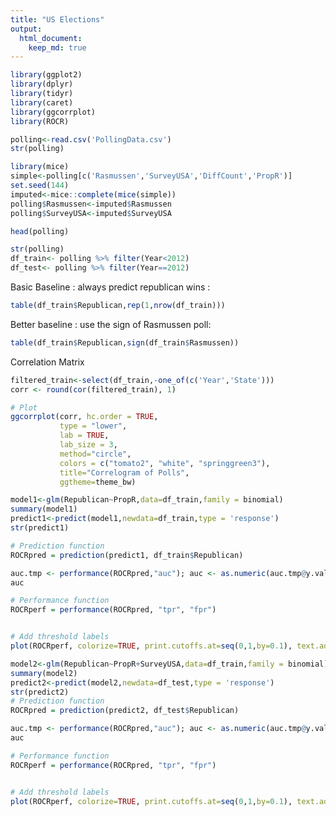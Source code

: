 ```yaml
---
title: "US Elections"
output:
  html_document:
    keep_md: true
---
```



```r
library(ggplot2)
library(dplyr)
library(tidyr)
library(caret)
library(ggcorrplot)
library(ROCR)

```

```r
polling<-read.csv('PollingData.csv')
str(polling)
```
```r
library(mice)
simple<-polling[c('Rasmussen','SurveyUSA','DiffCount','PropR')]
set.seed(144)
imputed<-mice::complete(mice(simple))
polling$Rasmussen<-imputed$Rasmussen
polling$SurveyUSA<-imputed$SurveyUSA

head(polling)
```
```r
str(polling)
df_train<- polling %>% filter(Year<2012)
df_test<- polling %>% filter(Year==2012)

```

Basic Baseline : always predict republican wins :
```r
table(df_train$Republican,rep(1,nrow(df_train)))

```

Better baseline : use the sign of Rasmussen poll:
```r
table(df_train$Republican,sign(df_train$Rasmussen))
```
Correlation Matrix
```r
filtered_train<-select(df_train,-one_of(c('Year','State')))
corr <- round(cor(filtered_train), 1)

# Plot
ggcorrplot(corr, hc.order = TRUE, 
           type = "lower", 
           lab = TRUE, 
           lab_size = 3, 
           method="circle", 
           colors = c("tomato2", "white", "springgreen3"), 
           title="Correlogram of Polls", 
           ggtheme=theme_bw)
```
```r
model1<-glm(Republican~PropR,data=df_train,family = binomial)
summary(model1)
predict1<-predict(model1,newdata=df_train,type = 'response')
str(predict1)

```
```r
# Prediction function
ROCRpred = prediction(predict1, df_train$Republican)

auc.tmp <- performance(ROCRpred,"auc"); auc <- as.numeric(auc.tmp@y.values)
auc

# Performance function
ROCRperf = performance(ROCRpred, "tpr", "fpr")


# Add threshold labels 
plot(ROCRperf, colorize=TRUE, print.cutoffs.at=seq(0,1,by=0.1), text.adj=c(-0.2,1.7))
```

```r
model2<-glm(Republican~PropR+SurveyUSA,data=df_train,family = binomial)
summary(model2)
predict2<-predict(model2,newdata=df_test,type = 'response')
str(predict2)
# Prediction function
ROCRpred = prediction(predict2, df_test$Republican)

auc.tmp <- performance(ROCRpred,"auc"); auc <- as.numeric(auc.tmp@y.values)
auc

# Performance function
ROCRperf = performance(ROCRpred, "tpr", "fpr")


# Add threshold labels 
plot(ROCRperf, colorize=TRUE, print.cutoffs.at=seq(0,1,by=0.1), text.adj=c(-0.2,1.7))
```

